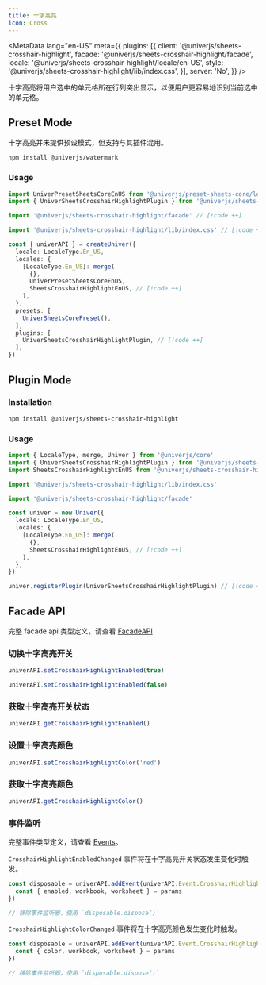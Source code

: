 ```yaml
---
title: 十字高亮
icon: Cross
---
```


<MetaData
  lang="en-US"
  meta={{
    plugins: [{
      client: '@univerjs/sheets-crosshair-highlight',
      facade: '@univerjs/sheets-crosshair-highlight/facade',
      locale: '@univerjs/sheets-crosshair-highlight/locale/en-US',
      style: '@univerjs/sheets-crosshair-highlight/lib/index.css',
    }],
    server: 'No',
  }}
/>

十字高亮将用户选中的单元格所在行列突出显示，以便用户更容易地识别当前选中的单元格。

## Preset Mode

十字高亮并未提供预设模式，但支持与其插件混用。

```package-install
npm install @univerjs/watermark
```

### Usage

```typescript
import UniverPresetSheetsCoreEnUS from '@univerjs/preset-sheets-core/locales/en-US'
import { UniverSheetsCrosshairHighlightPlugin } from '@univerjs/sheets-crosshair-highlight' // [!code ++]

import '@univerjs/sheets-crosshair-highlight/facade' // [!code ++]

import '@univerjs/sheets-crosshair-highlight/lib/index.css' // [!code ++]

const { univerAPI } = createUniver({
  locale: LocaleType.En_US,
  locales: {
    [LocaleType.En_US]: merge(
      {},
      UniverPresetSheetsCoreEnUS,
      SheetsCrosshairHighlightEnUS, // [!code ++]
    ),
  },
  presets: [
    UniverSheetsCorePreset(),
  ],
  plugins: [
    UniverSheetsCrosshairHighlightPlugin, // [!code ++]
  ],
})
```

## Plugin Mode

### Installation

```package-install
npm install @univerjs/sheets-crosshair-highlight
```

### Usage

```typescript
import { LocaleType, merge, Univer } from '@univerjs/core'
import { UniverSheetsCrosshairHighlightPlugin } from '@univerjs/sheets-crosshair-highlight'
import SheetsCrosshairHighlightEnUS from '@univerjs/sheets-crosshair-highlight/locale/en-US'

import '@univerjs/sheets-crosshair-highlight/lib/index.css'

import '@univerjs/sheets-crosshair-highlight/facade'

const univer = new Univer({
  locale: LocaleType.En_US,
  locales: {
    [LocaleType.En_US]: merge(
      {},
      SheetsCrosshairHighlightEnUS, // [!code ++]
    ),
  },
})

univer.registerPlugin(UniverSheetsCrosshairHighlightPlugin) // [!code ++]
```

## Facade API

完整 facade api 类型定义，请查看 [FacadeAPI](https://reference.univer.ai/en-US)

### 切换十字高亮开关

```typescript
univerAPI.setCrosshairHighlightEnabled(true)

univerAPI.setCrosshairHighlightEnabled(false)
```

### 获取十字高亮开关状态

```typescript
univerAPI.getCrosshairHighlightEnabled()
```

### 设置十字高亮颜色

```typescript
univerAPI.setCrosshairHighlightColor('red')
```

### 获取十字高亮颜色

```typescript
univerAPI.getCrosshairHighlightColor()
```

### 事件监听

完整事件类型定义，请查看 [Events](https://reference.univer.ai/en-US/classes/FEventName)。

`CrosshairHighlightEnabledChanged` 事件将在十字高亮开关状态发生变化时触发。

```typescript
const disposable = univerAPI.addEvent(univerAPI.Event.CrosshairHighlightEnabledChanged, (params) => {
  const { enabled, workbook, worksheet } = params
})

// 移除事件监听器，使用 `disposable.dispose()`
```

`CrosshairHighlightColorChanged` 事件将在十字高亮颜色发生变化时触发。

```typescript
const disposable = univerAPI.addEvent(univerAPI.Event.CrosshairHighlightColorChanged, (params) => {
  const { color, workbook, worksheet } = params
})

// 移除事件监听器，使用 `disposable.dispose()`
```
